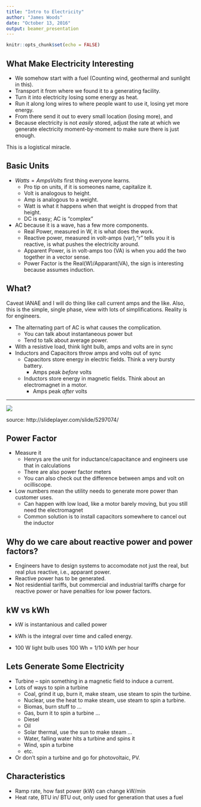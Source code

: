 ```yaml
---
title: "Intro to Electricity"
author: "James Woods"
date: "October 13, 2016"
output: beamer_presentation
---
```


```r
knitr::opts_chunk$set(echo = FALSE)
```

## What Make Electricity Interesting

+ We somehow start with a fuel (Counting wind, geothermal and sunlight in this).
+ Transport it from where we found it to a generating facility.
+ Turn it into electricity losing some energy as heat.
+ Run it along long wires to where people want to use it, losing yet more energy.
+ From there send it out to every small location (losing more), and
+ Because electricity is not _easily_ stored, adjust the rate at which we generate electricity moment-by-moment to make sure there is just enough.

This is a logistical miracle.

## Basic Units

+  $Watts = Amps Volts$ first thing everyone learns. 
    + Pro tip on units, if it is someones name, capitalize it.
    + Volt is analogous to height.  
    + Amp is analogous to a weight.
    + Watt is what it happens when that weight is dropped from that height.
    + DC is easy; AC is "complex"
+ AC because it is a wave, has a few more components.
    + Real Power, measured in W, it is what does the work.
    + Reactive power, measured in volt-amps (var),"r" tells you it is reactive, is what pushes the electricity around.
    + Apparent Power, is in volt-amps too (VA) is when you add the two together in a vector sense.
    + Power Factor is the Real(W)/Apparant(VA), the sign is interesting because assumes induction.
    
## What?

Caveat IANAE and I will do thing like call current amps and the like. Also, this is the simple, single phase, view with lots of simplifications. Reality is for engineers. 

+ The alternating part of AC is what causes the complication.
    + You can talk about instantaneous power but
    + Tend to talk about average power.
    
+ With a resistive load, think light bulb, amps and volts are in sync
+ Inductors and Capacitors throw amps and volts out of sync
    + Capacitors store energy in electric fields. Think a very bursty battery.
        + Amps peak _before_ volts
    + Inductors store energy in magnetic fields. Think about an electromagnet in a motor.
        + Amps peak _after_ volts

-------------------

![](http://images.slideplayer.com/17/5297074/slides/slide_27.jpg)

source: http://slideplayer.com/slide/5297074/

## Power Factor

+ Measure it
    + Henrys are the unit for inductance/capacitance and engineers use that in calculations
    + There are also power factor meters
    + You can also check out the difference between amps and volt on ocilliscope.

+ Low numbers mean the utility needs to generate more power than customer uses.
    + Can happen with low load, like a motor barely moving, but you still need the electromagnet
    + Common solution is to install capacitors somewhere to cancel out the inductor

## Why do we care about reactive power and power factors?

+ Engineers have to design systems to accomodate not just the real, but real plus reactive, i.e., apparant power.
+ Reactive power has to be generated.
+ Not residential tariffs, but commercial and industrial tariffs charge for reactive power or have penalties for low power factors.

## kW vs kWh

+ kW is instantanious and called power
+ kWh is the integral over time and called energy.

+ 100 W light bulb uses 100 Wh = 1/10 kWh per hour

## Lets Generate Some Electricity

+ Turbine -- spin something in a magnetic field to induce a current.
+ Lots of ways to spin a turbine
    + Coal, grind it up, burn it, make steam, use steam to spin the turbine.
    + Nuclear, use the heat to make steam, use steam to spin a turbine.
    + Biomas, burn stuff to ...
    + Gas, burn it to spin a turbine ...
    + Diesel
    + Oil
    + Solar thermal, use the sun to make steam ...
    + Water, falling water hits a turbine and spins it
    + Wind, spin a turbine
    + etc.
    
+ Or don't spin a turbine and go for photovoltaic, PV.

## Characteristics

+ Ramp rate, how fast power (kW) can change kW/min
+ Heat rate, BTU in/ BTU out, only used for generation that uses a fuel